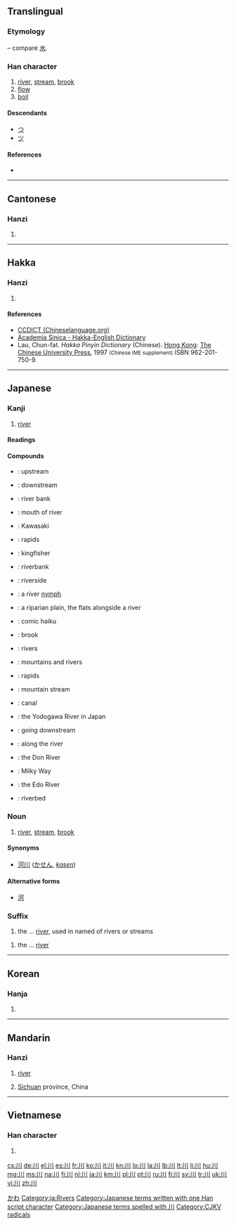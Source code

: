 {{also|州|巛}}
==Translingual==
{{stroke order|type=animate}}
===Etymology===
{{liushu|p}} – compare [[水]].

{{Han etyl}}

===Han character===
{{Han char|rn=47|rad=巛|as=00|sn=3|var=2|four=2200<sub>0</sub>|canj=中中中 (LLL)}}

# [[river]], [[stream]], [[brook]]
# [[flow]]
# [[boil]]

====Descendants====
* [[つ]]
* [[ツ]]

====References====
* {{Han ref|kx=0323.230|dkj=08673|dj=0624.070|hdz=10032.020|uh=5DDD|ud=24029|bh=A474|bd=42100}}

----

==Cantonese==

===Hanzi===
{{yue-hanzi|jyut=[[cyun1]]|y=[[chyun1]]}}

# {{defn|lang=yue|sort=巛00}}

----

==Hakka==

===Hanzi===
{{hak-hanzi|poj=chhon|gd=tsh'on<sup>1</sup> [Meixian], ch'on<sup>1</sup> [Hailu, Kwangtung]; ts'on<sup>1</sup>|hpy=con1}}

# {{defn|lang=hak|sort=巛00}}

====References====
*[http://www.chineselanguage.org/dictionaries/?mode=view&module=chardict&query= CCDICT (Chineselanguage.org)]
*[http://minhakka.ling.sinica.edu.tw/bkg/hakyin/search.php?DETAIL=1&LIMIT=id=xxxxx&dbname=su_tian_1&graph=2 Academia Sinica - Hakka-English Dictionary]
* Lau, Chun-fat. ''Hakka Pinyin Dictionary'' (Chinese). [[Hong Kong]]: [[w:Chinese University of Hong Kong|The Chinese University Press]], 1997 <small>(Chinese IME supplement)</small> ISBN 962-201-750-9.

----

==Japanese==

===Kanji===
{{ja-kanji|grade=1|rs=巛00}}

# [[river]]

====Readings====
{{ja-readings
|on=[[せん]] (''sen'')
|kun=[[かわ]] (''kawa'')|nanori=[[か]] (''ka''), [[こ]] (''ko''), [[さわ]] (''sawa'')
}}

====Compounds====
{{der-top3|Compounds}}
* {{l|ja|川上|tr=[[かわかみ]], ''[[kawakami]]''}}: upstream
* {{l|ja|川下|tr=[[かわしも]], ''[[kawashimo]]''}}: downstream
* {{l|ja|川岸|tr=[[かわぎし]], ''[[kawagishi]]''}}: river bank
* {{l|ja|川口|tr=[[かわぐち]], ''[[kawaguchi]]''}}: mouth of river
* {{l|ja|川崎|tr=[[かわさき]], ''[[Kawasaki]]''}}: Kawasaki
* {{l|ja|川瀬|tr=[[かわせ]], ''[[kawase]]''}}: rapids
* {{l|ja|川蝉|tr=[[かわせみ]], ''[[kawasemi]]''}}: kingfisher
* {{l|ja|川端|tr=[[かわばた]], ''[[kawabata]]''}}: riverbank
* {{l|ja|川縁|tr=[[かわぶち]], ''[[kawabuchi]]''; [[かわべり]], ''[[kawaberi]]''}}: riverside
{{der-mid3}}
* {{l|ja|川嫁|tr=[[かわよめ]], ''[[kawayome]]''}}: a river [[nymph]]
* {{l|ja|川原|tr=[[かわら]], ''[[kawara]]''}}: a riparian plain, the flats alongside a river
* {{l|ja|川柳|tr=[[せんりゅう]], ''[[senryū]]''}}: comic haiku
* {{l|ja|小川|tr=[[おがわ]], ''[[ogawa]]''}}: brook
* {{l|ja|河川|tr=[[かせん]], ''[[kasen]]''}}: rivers
* {{l|ja|山川|tr=[[さんせん]], ''[[sansen]]''}}: mountains and rivers
* {{l|ja|滝川|tr=[[たきがわ]], ''[[takigawa]]''}}: rapids
* {{l|ja|谷川|tr=[[たにがわ]], ''[[tanigawa]]''}}: mountain stream
{{der-mid3}}
* {{l|ja|堀川|tr=[[ほりかわ]], ''[[horikawa]]''}}: canal
* {{l|ja|淀川|tr=[[よどがわ]], ''[[Yodogawa]]''}}: the Yodogawa River in Japan
* {{l|ja|川下り|tr=[[かわくだり]], ''[[kawakudari]]''}}: going downstream
* {{l|ja|川沿い|tr=[[かわぞい]], ''[[kawazoi]]''}}: along the river
* {{l|ja|ドン川|tr=[[どんがわ]], ''[[Dongawa]]''}}: the Don River
* {{l|ja|天の川|tr=[[あまのがわ]], ''[[amanogawa]]''}}: Milky Way
* {{l|ja|江戸川|tr=[[えどがわ]], ''[[Edogawa]]''}}: the Edo River
* {{l|ja|河川敷|tr=[[かせんしき]], ''[[kasenshiki]]''}}: riverbed
{{bottom}}

===Noun===
{{ja-noun|k|hira=かわ|rom=kawa}}

# [[river]], [[stream]], [[brook]]

====Synonyms====
* [[河川]] ([[かせん]], ''[[kasen]]'')

====Alternative forms====
* [[河]]

===Suffix===
{{ja-pos|k|suffix|hira=かわ|rom=-kawa}} 

# the ... [[river]], used in named of rivers or streams

{{ja-pos|k|suffix|hira=がわ|rom=-gawa|hidx=かわ'}} 

# the ... [[river]]

[[Category:1000 Japanese basic words|かわ]]
[[Category:ja:Rivers]]
[[Category:Japanese terms written with one Han script character]]
[[Category:Japanese terms spelled with 川]]

----

==Korean==

===Hanja===
{{ko-hanja|hangeul=천|eumhun=내|rv=cheon|mr=ch'ŏn}}

# {{defn|lang=ko|sort=巛00}}

----

==Mandarin==

===Hanzi===
{{cmn-hanzi|pin=[[chuān]] ([[chuan1]]), [[wú]] ([[wu2]])|wg=ch'uan<sup>1</sup>, wu<sup>2</sup>}}

# [[river]]
# {{context|abbreviation}} [[Sichuan]] province, China

----

==Vietnamese==

===Han character===
{{vi-hantu|[[xuyên]], [[xiên]]|rs=巛00}}

# {{defn|lang=vi|sort=巛00}}

[[Category:CJKV radicals]]

[[cs:川]]
[[de:川]]
[[el:川]]
[[es:川]]
[[fr:川]]
[[ko:川]]
[[it:川]]
[[kn:川]]
[[lo:川]]
[[la:川]]
[[lb:川]]
[[lt:川]]
[[li:川]]
[[hu:川]]
[[mg:川]]
[[ms:川]]
[[na:川]]
[[fj:川]]
[[nl:川]]
[[ja:川]]
[[km:川]]
[[pl:川]]
[[pt:川]]
[[ru:川]]
[[fi:川]]
[[sv:川]]
[[tr:川]]
[[uk:川]]
[[vi:川]]
[[zh:川]]